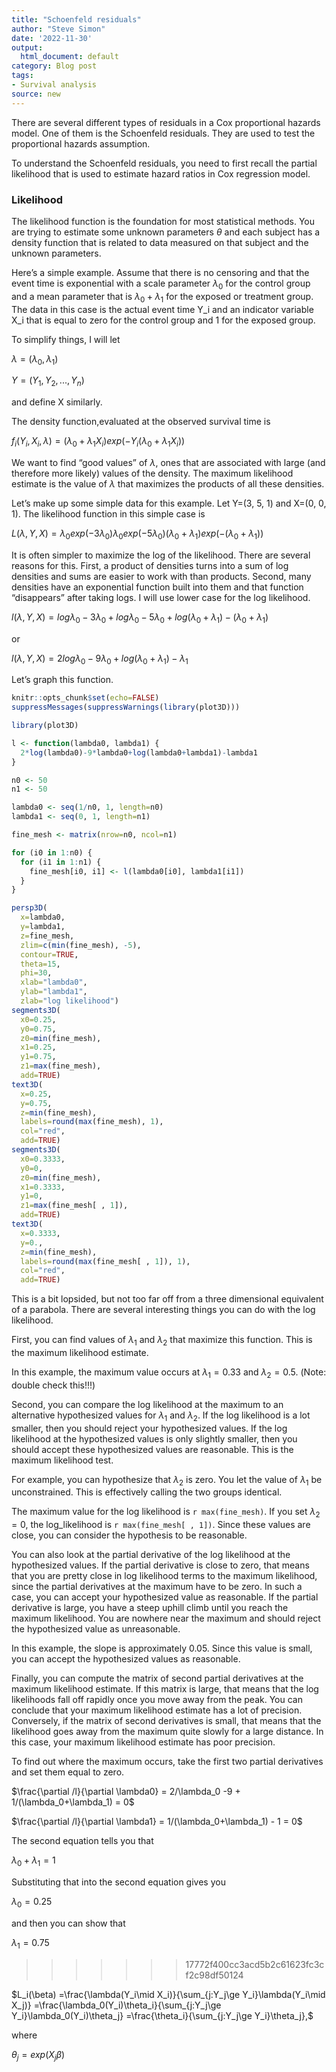 ```yaml
---
title: "Schoenfeld residuals"
author: "Steve Simon"
date: '2022-11-30'
output:
  html_document: default
category: Blog post
tags:
- Survival analysis
source: new
---
```


There are several different types of residuals in a Cox proportional hazards model. One of them is the Schoenfeld residuals. They are used to test the proportional hazards assumption.

<!---more--->

To understand the Schoenfeld residuals, you need to first recall the partial likelihood that is used to estimate hazard ratios in Cox regression model.

### Likelihood

The likelihood function is the foundation for most statistical methods. You are trying to estimate some unknown parameters $\theta$ and each subject has a density function that is related to data measured on that subject and the unknown parameters.

Here's a simple example. Assume that there is no censoring and that the event time is exponential with a scale parameter $\lambda_0$ for the control group and a mean parameter that is $\lambda_0+\lambda_1$ for the exposed or treatment group. The data in this case is the actual event time Y_i and an indicator variable X_i that is equal to zero for the control group and 1 for the exposed group.

To simplify things, I will let

$\lambda=(\lambda_0, \lambda_1)$

$Y=(Y_1, Y_2, ..., Y_n)$

and define X similarly.

The density function,evaluated at the observed survival time is

$f_i(Y_i, X_i, \lambda)=(\lambda_0+\lambda_1X_i)exp(-Y_i(\lambda_0+\lambda_1X_i))$

We want to find "good values" of $\lambda$, ones that are associated with large (and therefore more likely) values of the density. The maximum likelihood estimate is the value of $\lambda$ that maximizes the products of all these densities.

Let's make up some simple data for this example. Let Y=(3, 5, 1) and X=(0, 0, 1). The likelihood function in this simple case is

$L(\lambda, Y, X)=\lambda_0 exp(-3 \lambda_0) \lambda_0 exp(-5 \lambda_0) (\lambda_0+\lambda_1) exp(-(\lambda_0+\lambda_1))$

It is often simpler to maximize the log of the likelihood. There are several reasons for this. First, a product of densities turns into a sum of log densities and sums are easier to work with than products. Second, many densities have an exponential function built into them and that function "disappears" after taking logs. I will use lower case for the log likelihood.

$l(\lambda, Y, X)=log\lambda_0 - 3 \lambda_0 + log\lambda_0 - 5 \lambda_0 + log(\lambda_0 + \lambda_1) - (\lambda_0+\lambda_1)$

or 

$l(\lambda, Y, X) = 2 log\lambda_0 - 9 \lambda_0 + log(\lambda_0+\lambda_1) -\lambda_1$

Let's graph this function.

```r
knitr::opts_chunk$set(echo=FALSE)
suppressMessages(suppressWarnings(library(plot3D)))
```

```r
library(plot3D)

l <- function(lambda0, lambda1) {
  2*log(lambda0)-9*lambda0+log(lambda0+lambda1)-lambda1
}

n0 <- 50
n1 <- 50

lambda0 <- seq(1/n0, 1, length=n0)
lambda1 <- seq(0, 1, length=n1)

fine_mesh <- matrix(nrow=n0, ncol=n1)  

for (i0 in 1:n0) {
  for (i1 in 1:n1) {
    fine_mesh[i0, i1] <- l(lambda0[i0], lambda1[i1])
  }
}

persp3D(
  x=lambda0, 
  y=lambda1, 
  z=fine_mesh, 
  zlim=c(min(fine_mesh), -5),
  contour=TRUE,
  theta=15,
  phi=30, 
  xlab="lambda0",
  ylab="lambda1",
  zlab="log likelihood")
segments3D(
  x0=0.25,
  y0=0.75, 
  z0=min(fine_mesh),
  x1=0.25,
  y1=0.75,
  z1=max(fine_mesh),
  add=TRUE)
text3D(
  x=0.25,
  y=0.75, 
  z=min(fine_mesh),
  labels=round(max(fine_mesh), 1),
  col="red",
  add=TRUE)
segments3D(
  x0=0.3333,
  y0=0, 
  z0=min(fine_mesh),
  x1=0.3333,
  y1=0,
  z1=max(fine_mesh[ , 1]),
  add=TRUE)
text3D(
  x=0.3333,
  y=0., 
  z=min(fine_mesh),
  labels=round(max(fine_mesh[ , 1]), 1),
  col="red",
  add=TRUE)
```

This is a bit lopsided, but not too far off from a three dimensional equivalent of a parabola. There are several interesting things you can do with the log likelihood.

First, you can find values of $\lambda_1$ and $\lambda_2$ that maximize this function. This is the maximum likelihood estimate.

In this example, the maximum value occurs at $\lambda_1=0.33$ and $\lambda_2=0.5$. (Note: double check this!!!)

Second, you can compare the log likelihood at the maximum to an alternative hypothesized values for $\lambda_1$ and $\lambda_2$. If the log likelihood is a lot smaller, then you should reject your hypothesized values. If the log likelihood at the hypothesized values is only slightly smaller, then you should accept these hypothesized values are reasonable. This is the maximum likelihood test.

For example, you can hypothesize that $\lambda_2$ is zero. You let the value of $\lambda_1$ be unconstrained. This is effectively calling the two groups identical.

The maximum value for the log likelihood is `r max(fine_mesh)`. If you set $\lambda_2=0$, the log_likelihood is `r max(fine_mesh[ , 1])`. Since these values are close, you can consider the hypothesis to be reasonable.

You can also look at the partial derivative of the log likelihood at the hypothesized values. If the partial derivative is close to zero, that means that you are pretty close in log likelihood terms to the maximum likelihood, since the partial derivatives at the maximum have to be zero. In such a case, you can accept your hypothesized value as reasonable. If the partial derivative is large, you have a steep uphill climb until you reach the maximum likelihood. You are nowhere near the maximum and should reject the hypothesized value as unreasonable.

In this example, the slope is approximately 0.05. Since this value is small, you can accept the hypothesized values as reasonable.

Finally, you can compute the matrix of second partial derivatives at the maximum likelihood estimate. If this matrix is large, that means that the log likelihoods fall off rapidly once you move away from the peak. You can conclude that your maximum likelihood estimate has a lot of precision. Conversely, if the matrix of second derivatives is small, that means that the likelihood goes away from the maximum quite slowly for a large distance. In this case, your maximum likelihood estimate has poor precision.

To find out where the maximum occurs, take the first two partial derivatives and set them equal to zero.

$\frac{\partial /l}{\partial \lambda0} = 2/\lambda_0 -9 + 1/(\lambda_0+\lambda_1) = 0$

$\frac{\partial /l}{\partial \lambda1} = 1/(\lambda_0+\lambda_1) - 1 = 0$

The second equation tells you that 

$\lambda_0+\lambda_1=1$

Substituting that into the second equation gives you

$\lambda_0=0.25$

and then you can show that

$\lambda_1=0.75$

>>>>>>> 17772f400cc3acd5b2c61623fc3cf2c98df50124

$L_i(\beta)  
 =\frac{\lambda(Y_i\mid X_i)}{\sum_{j:Y_j\ge Y_i}\lambda(Y_i\mid X_j)} 
 =\frac{\lambda_0(Y_i)\theta_i}{\sum_{j:Y_j\ge Y_i}\lambda_0(Y_i)\theta_j}
 =\frac{\theta_i}{\sum_{j:Y_j\ge Y_i}\theta_j},$

where

$\theta_j = exp(X_j \beta)$

